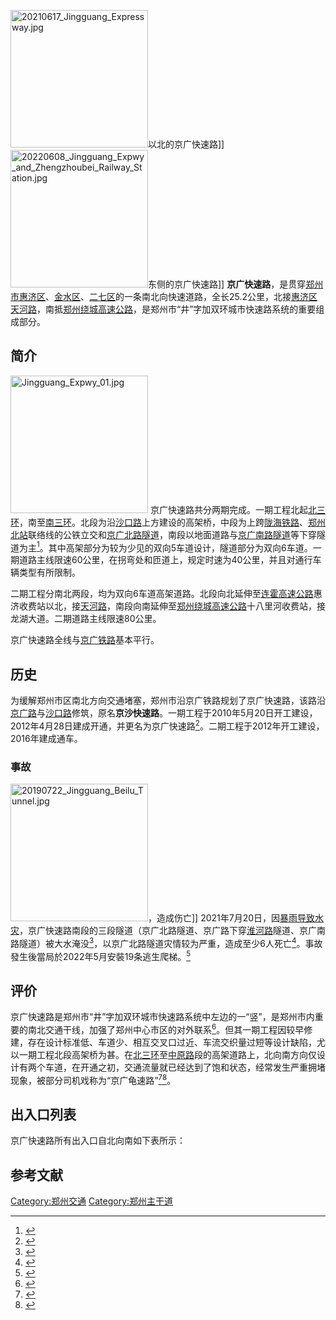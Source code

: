 {{Infobox road
|highway_name   = 京广快速路
|alternate_name = 
|photo          = 
|length_mi      =
|length_km      = 25.2
|map            = [[File:Jingguang_Expressway_Route_Map.png|300px]]
|established    = 2012
|direction_a    = 北
|direction_b    = 南
|terminus_a     = [[天河路_(郑州)|天河路]]
|junction       = [[连霍高速公路|连霍高速公路]]<br>[[郑州三环路|北三环路]]<br>[[农业快速路|农业快速路]]<br>[[金水路|金水路]]<br>[[陇海快速路|陇海快速路]]<br>[[郑州三环路|南三环路]]<br>[[郑州四环路|南四环路]]<br>[[郑州绕城高速公路|郑州绕城高速公路]]
|terminus_b     = 龙湖大道
|cities={{PRC}}[[河南省|河南省]][[郑州市|郑州市]]
}}
[[File:20210617_Jingguang_Expressway.jpg|220px]]以北的京广快速路]]
[[File:20220608_Jingguang_Expwy_and_Zhengzhoubei_Railway_Station.jpg|220px]]东侧的京广快速路]]
'''京广快速路'''，是贯穿[[郑州市|郑州市]][[惠济区|惠济区]]、[[金水区|金水区]]、[[二七区|二七区]]的一条南北向快速道路，全长25.2公里，北接[[惠济区|惠济区]][[天河路_(郑州)|天河路]]，南抵[[郑州绕城高速公路|郑州绕城高速公路]]，是郑州市“井”字加双环城市快速路系统的重要组成部分。

== 简介 ==
[[File:Jingguang_Expwy_01.jpg|220px]]
京广快速路共分两期完成。一期工程北起[[郑州三环路|北三环]]，南至[[郑州三环路|南三环]]。北段为沿[[沙口路|沙口路]]上方建设的高架桥，中段为上跨[[陇海铁路|陇海铁路]]、[[郑州北站|郑州北站]]联络线的公铁立交和[[京广北路隧道|京广北路隧道]]，南段以地面道路与[[京广南路隧道|京广南路隧道]]等下穿隧道为主<ref>{{Cite web |url=http://www.sszzw.com/teti/04/03.htm |title=郑州市京广快速路行驶示意图--搜索郑州网 |accessdate=2013-12-14 |archive-date=2019-04-08 |archive-url=https://web.archive.org/web/20190408081226/http://sszzw.com/teti/04/03.htm |dead-url=no }}</ref>。其中高架部分为较为少见的双向5车道设计，隧道部分为双向6车道。一期道路主线限速60公里，在拐弯处和匝道上，规定时速为40公里，并且对通行车辆类型有所限制。

二期工程分南北两段，均为双向6车道高架道路。北段向北延伸至[[连霍高速公路|连霍高速公路]]惠济收费站以北，接[[天河路_(郑州)|天河路]]，南段向南延伸至[[郑州绕城高速公路|郑州绕城高速公路]]十八里河收费站，接龙湖大道。二期道路主线限速80公里。

京广快速路全线与[[京广铁路|京广铁路]]基本平行。

== 历史 ==
为缓解郑州市区南北方向交通堵塞，郑州市沿京广铁路规划了京广快速路，该路沿[[京广路|京广路]]与[[沙口路|沙口路]]修筑，原名'''京沙快速路'''。一期工程于2010年5月20日开工建设，2012年4月28日建成开通，并更名为京广快速路<ref>{{cite news|title=京沙快速路今日全线通车 正式更名为京广快速路|url=http://news.dahe.cn/2012/04-28/101256422.html|accessdate=2019-07-15|date=2012-04-24|archive-date=2018-05-12|archive-url=https://web.archive.org/web/20180512112212/http://news.dahe.cn/2012/04-28/101256422.html|dead-url=no}}</ref>。二期工程于2012年开工建设，2016年建成通车。

=== 事故 ===
{{seealso|2021年7月河南水灾}}
[[File:20190722_Jingguang_Beilu_Tunnel.jpg|220px]]，造成伤亡]]
2021年7月20日，因[[2021年7月河南水灾|暴雨导致水灾]]，京广快速路南段的三段隧道（京广北路隧道、京广路下穿[[淮河路_(郑州)|淮河路]]隧道、京广南路隧道）被大水淹没<ref>{{Cite web|title=京广路隧道救人的英雄找到了！是一名当过兵的网约车司机丨亲历者说-新华网|url=http://www.xinhuanet.com/local/2021-07/23/c_1127684471.htm|access-date=2021-07-23|work=www.xinhuanet.com|archive-date=2021-07-23|archive-url=https://web.archive.org/web/20210723033522/http://www.xinhuanet.com/local/2021-07/23/c_1127684471.htm}}</ref>，以京广北路隧道灾情较为严重，造成至少6人死亡<ref>{{Cite web|url=http://app.cctv.com/special/cportal/detail/arti/index.html?id=Artih7X0Gnutr91VN6SnjgKS210726&fromapp=cctvnews&version=807|access-date=2021-07-26|work=app.cctv.com|title=存档副本|archive-date=2021-07-26|archive-url=https://web.archive.org/web/20210726103523/http://app.cctv.com/special/cportal/detail/arti/index.html?id=Artih7X0Gnutr91VN6SnjgKS210726&fromapp=cctvnews&version=807}}</ref>。事故發生後當局於2022年5月安裝19条逃生爬梯。<ref>{{cite news |title=郑州京广路隧道加装19条逃生爬梯！管理单位：预计近期使用 |url=https://www.infzm.com/contents/228684 |accessdate=2022-05-27 |archive-date=2022-05-27 |archive-url=https://web.archive.org/web/20220527072408/http://www.infzm.com/contents/228684 }}</ref>

== 评价 ==
京广快速路是郑州市“井”字加双环城市快速路系统中左边的一“竖”，是郑州市内重要的南北交通干线，加强了郑州中心市区的对外联系<ref>{{Cite web |url=http://news.163.com/13/1211/03/9FPLEVGF00014AED.html |title=京广快速路二期工程 贯通南北“新干线”(图) |access-date=2013-12-14 |archive-url=https://web.archive.org/web/20131214045203/http://news.163.com/13/1211/03/9FPLEVGF00014AED.html |archive-date=2013-12-14 |dead-url=yes }}</ref>。但其一期工程因较早修建，存在设计标准低、车道少、相互交叉口过近、车流交织量过短等设计缺陷，尤以一期工程北段高架桥为甚。在[[郑州三环路|北三环]]至[[中原路_(郑州)|中原路]]段的高架道路上，北向南方向仅设计有两个车道，在开通之初，交通流量就已经达到了饱和状态，经常发生严重拥堵现象，被部分司机戏称为“京广龟速路”<ref>{{cite news |title=郑州京广快速路常拥堵成龟速路 专家:设计有缺陷 |url=http://henan.sina.com.cn/news/m/2013-10-11/0752-99358.html |accessdate=2019-07-15 |date=2013-10-11 |archive-date=2019-07-15 |archive-url=https://web.archive.org/web/20190715154652/http://henan.sina.com.cn/news/m/2013-10-11/0752-99358.html |dead-url=no }}</ref><ref>{{cite news |title=两头顺中间堵 “京广”咋样能快速 |url=http://newpaper.dahe.cn/hnsb/html/2016-04/11/content_19858.htm |accessdate=2020-03-07 |work=河南商报 |date=2016-04-11}}</ref>。

== 出入口列表 ==
京广快速路所有出入口自北向南如下表所示：
{{Start expwy exit box|place=6}}
{{Expwy exit item|place=[[郑州市|郑州市]]<br />[[惠济区|惠济区]]|place rows=5|type=M|name=|index=|dist start=|road connection=[[天河路_(郑州)|天河路]]}}
{{Expwy exit item|type=H|name=惠济互通|index=|dist start=|highway connection={{China Expwy Name|G30|L1=G3001}}}}
{{Expwy exit item|type=E|name=新龙路|index=|dist start=|comment=只有南向入口及北向出口|road connection=新龙路}}
{{Expwy exit item|type=E|name=宏达路|index=|dist start=|road connection=宏达路}}
{{Expwy exit item|type=H|name=北三环|index=|dist start=|comment=因北三环彩虹桥重建工程暂时封闭|highway connection=[[郑州三环路|北三环路]]}}
{{Expwy exit item|place=[[郑州市|郑州市]]<br />[[金水区|金水区]]|place rows=5|type=E|name=兴隆铺路|index=|dist start=|comment=只有南向入口及北向出口|road connection=[[兴隆铺路|兴隆铺路]]}}
{{Expwy exit item|type=E|name=东风路|index=|dist start=|road connection=[[东风路_(郑州)|东风路]]<br>[[农业路|农业路]]（地面层，对于南向车辆）}}
{{Expwy exit item|type=H|name=农业快速路|index=|dist start=|highway connection=[[农业快速路|农业快速路]]}}
{{Expwy exit item|type=E|name=黄河路|index=|dist start=|road connection=[[黄河路_(郑州)|黄河路]]<br>[[农业路|农业路]]（地面层，对于北向车辆）}}
{{Expwy exit item|type=H|name=河医立交、金水路|index=|dist start=|comment=北向无出口|road connection=[[金水路|金水路]]、[[河医广场立交桥|河医广场立交桥]]}}
{{Expwy exit item|place=[[郑州市|郑州市]]<br />[[二七区|二七区]]|place rows=10|type=E|name=二七广场|index=|dist start=|comment=南向无出口|road connection=[[解放路立交桥|解放路立交桥]]、[[建设路_(郑州)|建设东路]]}}
{{Expwy exit item|type=E|name=中原路|index=|dist start=|road connection=[[中原路_(郑州)|中原路]]|comment=南向车辆可前往{{rint|cn|rail}} [[郑州站|郑州站]]西广场}}
{{Expwy exit item|type=E|name=陇海路|index=|dist start=|road connection=[[陇海快速路|陇海快速路]]（西向）<br>[[陇海路_(郑州)|陇海路]]（地面层）|comment=北向车辆可前往{{rint|cn|rail}} [[郑州站|郑州站]]西广场}}
{{Expwy exit item|type=E|name=淮河路|index=|dist start=|road connection=[[淮河路_(郑州)|淮河路]]}}
{{Expwy exit item|type=E|name=航海路|index=|dist start=|comment=只有北向入口及南向出口|road connection=[[航海路|航海中路]]、[[长江路_(郑州)|长江中路]]}}
{{Expwy exit item|type=E|name=长江路|index=|dist start=|comment=只有南向入口及北向出口|road connection=[[长江路_(郑州)|长江中路]]、[[航海路|航海中路]]}}
{{Expwy exit item|type=H|name=南三环|index=|dist start=|highway connection=[[郑州三环路|南三环路]]}}
{{Expwy exit item|type=E|name=漓江路|index=|dist start=|comment=只有南向入口及北向出口|road connection=漓江路}}
{{Expwy exit item|type=E|name=贾寨路|index=|dist start=|comment=只有北向入口及南向出口|road connection=郑平公路}}
{{Expwy exit item|type=H|name=南四环|index=|dist start=|highway connection=[[郑州四环路|南四环路]]}}
{{Expwy exit item|place=[[郑州市|郑州市]]<br />[[管城回族区|管城回族区]]|place rows=3|type=E|name=浔江西路|index=|dist start=|road connection=浔江西路}}
{{Expwy exit item|type=H|name=十八里河互通|index=|dist start=|highway connection={{China Expwy Name|G3001}}}}
{{Expwy exit item|type=M|name=|index=|dist start=|highway connection=龙湖大道}}
{{End expwy exit box|place=1}}

==参考文献==
{{reflist}}

{{郑州主要道路}}
[[Category:郑州交通|Category:郑州交通]]
[[Category:郑州主干道|Category:郑州主干道]]